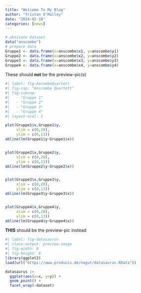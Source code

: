 ```yaml
---
title: "Welcome To My Blog"
author: "Tristan O'Malley"
date: "2024-02-18"
categories: [news]
---
```



```r
# aktivate Dataset
data("anscombe")
# prepare data
Gruppe1 <- data.frame(x=anscombe$x1, y=anscombe$y1)
Gruppe2 <- data.frame(x=anscombe$x2, y=anscombe$y2)
Gruppe3 <- data.frame(x=anscombe$x3, y=anscombe$y3)
Gruppe4 <- data.frame(x=anscombe$x4, y=anscombe$y4)
```

These should **not** be the preview-pic(s)

```r
#| label: fig-AscombeQuartett
#| fig-cap: "Anscombe Quartett"
#| fig-subcap: 
#|   - "Gruppe 1"
#|   - "Gruppe 2"
#|   - "Gruppe 3"
#|   - "Gruppe 4"
#| layout-ncol: 2

plot(Gruppe1$x,Gruppe1$y,
     xlim = c(0,20),
     ylim = c(0,13))
abline(lm(Gruppe1$y~Gruppe1$x))


plot(Gruppe2$x,Gruppe2$y,
     xlim = c(0,20),
     ylim = c(0,13))
abline(lm(Gruppe2$y~Gruppe2$x))


plot(Gruppe3$x,Gruppe3$y,
     xlim = c(0,20),
     ylim = c(0,13))
abline(lm(Gruppe3$y~Gruppe3$x))


plot(Gruppe4$x,Gruppe4$y,
     xlim = c(0,20),
     ylim = c(0,13))
abline(lm(Gruppe4$y~Gruppe4$x))
```




**THIS** should be the preview-pic instead

```r
#| label: fig-datasaurus
#| class-output: preview-image
#| fig-width: 8
#| fig-height: 8
library(ggplot2)
load(url("https://www.produnis.de/nagut/datasaurus.RData"))

datasaurus |> 
  ggplot(aes(x=x, y=y)) +
  geom_point() +
  facet_wrap(~dataset)
```

